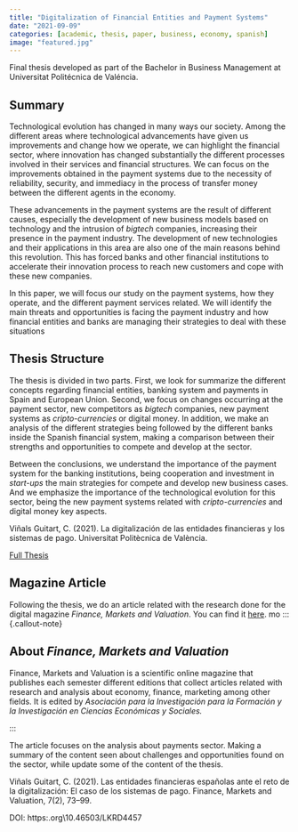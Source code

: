 ```yaml
---
title: "Digitalization of Financial Entities and Payment Systems"
date: "2021-09-09"
categories: [academic, thesis, paper, business, economy, spanish]
image: "featured.jpg"
---
```



Final thesis developed as part of the Bachelor in Business Management at Universitat Politécnica de Valéncia. 

## Summary
Technological evolution has changed in many ways our society. Among the different areas where technological advancements have given us improvements and change how we operate, we can highlight the financial sector, where innovation has changed substantially the different processes involved in their services and financial structures. We can focus on the improvements obtained in the payment systems due to the necessity of reliability, security, and immediacy in the process of transfer money between the different agents in the economy. 

These advancements in the payment systems are the result of different causes, especially the development of new business models based on technology and the intrusion of *bigtech* companies, increasing their presence in the payment industry. The development of new technologies and their applications in this area are also one of the main reasons behind this revolution. This has forced banks and other financial institutions to accelerate their innovation process to reach new customers and cope with these new companies. 

In this paper, we will focus our study on the payment systems, how they operate, and the different payment services related. We will identify the main threats and opportunities is facing the payment industry and how financial entities and banks are managing their strategies to deal with these situations
 
## Thesis Structure
The thesis is divided in two parts. First, we look for summarize the different concepts regarding financial entities, banking system and payments in Spain and European Union. Second, we focus on changes occurring at the payment sector, new competitors as *bigtech* companies, new payment systems as *cripto-currencies* or digital money. In addition, we make an analysis of the different strategies being followed by the different banks inside the Spanish financial system, making a comparison between their strengths and opportunities to compete and develop at the sector. 

Between the conclusions, we understand the importance of the payment system for the banking institutions, being cooperation and investment in *start-ups* the main strategies for compete and develop new business cases. And we emphasize the importance of the technological evolution for this sector, being the new payment systems related with *cripto-currencies* and digital money key aspects. 

::: hero-banner

::: {.content-block}

::: {.hero-text}

Viñals Guitart, C. (2021). La digitalización de las entidades financieras y los sistemas de pago. Universitat Politècnica de València.

[Full Thesis](http://hdl.handle.net/10251/171651)

:::
:::
:::

## Magazine Article
 
Following the thesis, we do an article related with the research done for the digital magazine *Finance, Markets and Valuation*. You can find it [here](https://journalfmv.com/es/publicados/2021/2/d8e59eb9b0.html).
mo
::: {.callout-note}

## About *Finance, Markets and Valuation*

Finance, Markets and Valuation is a scientific online magazine that publishes each semester different editions that collect articles related with research and analysis about economy, finance, marketing among other fields. It is edited by *Asociación para la Investigación para la Formación y la Investigación en Ciencias Económicas y Sociales.*

:::

The article focuses on the analysis about payments sector. Making a summary of the content seen about challenges and opportunities found on the sector, while update some of the content of the thesis. 

::: hero-banner

::: {.content-block}

::: {.hero-text}

Viñals Guitart, C. (2021). Las entidades financieras españolas ante el reto de la digitalización: El caso de los sistemas de pago. Finance, Markets and Valuation, 7(2), 73–99. 

DOI: https:\doi.org\10.46503/LKRD4457

:::
:::
:::
